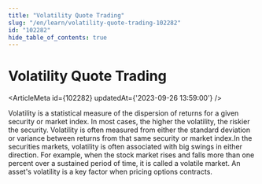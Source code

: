 ```yaml
---
title: "Volatility Quote Trading"
slug: "/en/learn/volatility-quote-trading-102282"
id: "102282"
hide_table_of_contents: true
---
```



# Volatility Quote Trading

<ArticleMeta id={102282} updatedAt={'2023-09-26 13:59:00'} />
<div className='border-solid border-b border-t-0 my-4 border-[var(--ifm-color-gray-300)]' />

Volatility is a statistical measure of the dispersion of returns for a given security or market index. In most cases, the higher the volatility, the riskier the security. Volatility is often measured from either the standard deviation or variance between returns from that same security or market index.In the securities markets, volatility is often associated with big swings in either direction. For example, when the stock market rises and falls more than one percent over a sustained period of time, it is called a volatile market. An asset's volatility is a key factor when pricing options contracts.
